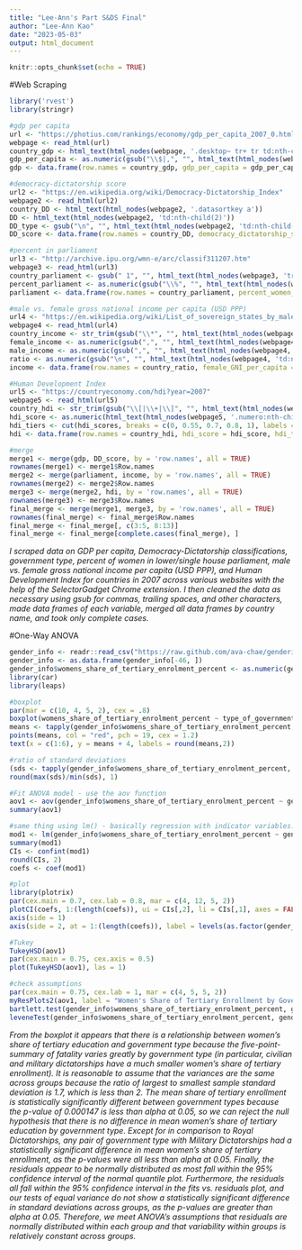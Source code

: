 ```yaml
---
title: "Lee-Ann's Part S&DS Final"
author: "Lee-Ann Kao"
date: "2023-05-03"
output: html_document
---
```


```r
knitr::opts_chunk$set(echo = TRUE)
```

#Web Scraping
```r
library('rvest')
library(stringr)

#gdp per capita
url <- "https://photius.com/rankings/economy/gdp_per_capita_2007_0.html"
webpage <- read_html(url)
country_gdp <- html_text(html_nodes(webpage, '.desktop~ tr+ tr td:nth-child(3)'))
gdp_per_capita <- as.numeric(gsub("\\$|,", "", html_text(html_nodes(webpage, '.desktop~ tr+ tr td:nth-child(4)'))))
gdp <- data.frame(row.names = country_gdp, gdp_per_capita = gdp_per_capita)

#democracy-dictatorship score
url2 <- "https://en.wikipedia.org/wiki/Democracy-Dictatorship_Index"
webpage2 <- read_html(url2)
country_DD <- html_text(html_nodes(webpage2, '.datasortkey a'))
DD <- html_text(html_nodes(webpage2, 'td:nth-child(2)'))
DD_type <- gsub("\n", "", html_text(html_nodes(webpage2, 'td:nth-child(3)')))
DD_score <- data.frame(row.names = country_DD, democracy_dictatorship_score = DD,    type_of_government = DD_type)

#percent in parliament
url3 <- "http://archive.ipu.org/wmn-e/arc/classif311207.htm"
webpage3 <- read_html(url3)
country_parliament <- gsub(" 1", "", html_text(html_nodes(webpage3, 'tr~ tr+ tr td:nth-child(2)')))
percent_parliament <- as.numeric(gsub("\\%", "", html_text(html_nodes(webpage3, 'tr~ tr+ tr td:nth-child(6)'))))
parliament <- data.frame(row.names = country_parliament, percent_women_in_parliament = percent_parliament)

#male vs. female gross national income per capita (USD PPP)
url4 <- "https://en.wikipedia.org/wiki/List_of_sovereign_states_by_male_to_female_income_ratio"
webpage4 <- read_html(url4)
country_income <- str_trim(gsub("\\*", "", html_text(html_nodes(webpage4, 'td:nth-child(1)'))))
female_income <- as.numeric(gsub(",", "", html_text(html_nodes(webpage4, 'td:nth-child(3)'))))
male_income <- as.numeric(gsub(",", "", html_text(html_nodes(webpage4, 'td:nth-child(2)'))))
ratio <- as.numeric(gsub("\n", "", html_text(html_nodes(webpage4, 'td:nth-child(4)'))))
income <- data.frame(row.names = country_ratio, female_GNI_per_capita = female_income, male_GNI_per_capita = male_income, male_to_female_income_ratio = ratio)

#Human Development Index
url5 <- "https://countryeconomy.com/hdi?year=2007"
webpage5 <- read_html(url5)
country_hdi <- str_trim(gsub("\\[|\\+|\\]", "", html_text(html_nodes(webpage5, 'td:nth-child(1)'))))
hdi_score <- as.numeric(html_text(html_nodes(webpage5, '.numero:nth-child(2)')))
hdi_tiers <- cut(hdi_scores, breaks = c(0, 0.55, 0.7, 0.8, 1), labels = c("low", "medium", "high", "very high"))
hdi <- data.frame(row.names = country_hdi, hdi_score = hdi_score, hdi_tiers = hdi_tiers)

#merge
merge1 <- merge(gdp, DD_score, by = 'row.names', all = TRUE)
rownames(merge1) <- merge1$Row.names
merge2 <- merge(parliament, income, by = 'row.names', all = TRUE)
rownames(merge2) <- merge2$Row.names
merge3 <- merge(merge2, hdi, by = 'row.names', all = TRUE)
rownames(merge3) <- merge3$Row.names
final_merge <- merge(merge1, merge3, by = 'row.names', all = TRUE)
rownames(final_merge) <- final_merge$Row.names
final_merge <- final_merge[, c(3:5, 8:13)]
final_merge <- final_merge[complete.cases(final_merge), ]
```
*I scraped data on GDP per capita, Democracy-Dictatorship classifications, government type, percent of women in lower/single house parliament, male vs. female gross national income per capita (USD PPP), and Human Development Index for countries in 2007 across various websites with the help of the SelectorGadget Chrome extension. I then cleaned the data as necessary using gsub for commas, trailing spaces, and other characters, made data frames of each variable, merged all data frames by country name, and took only complete cases.*


#One-Way ANOVA
```r
gender_info <- readr::read_csv("https://raw.github.com/ava-chae/genderinfo/main/finalmerge.csv")
gender_info <- as.data.frame(gender_info[-46, ])
gender_info$womens_share_of_tertiary_enrolment_percent <- as.numeric(gender_info$womens_share_of_tertiary_enrolment_percent)
library(car)
library(leaps)
```
```r
#boxplot
par(mar = c(10, 4, 5, 2), cex = .8)
boxplot(womens_share_of_tertiary_enrolment_percent ~ type_of_government, data = gender_info, col = 'yellow', main = "Women's Share of Tertiary Enrollment by Government Type", ylab = "Women's Share of Tertiary Enrollment", xlab = "", cex.axis = 0.7, las = 2)
means <- tapply(gender_info$womens_share_of_tertiary_enrolment_percent, gender_info$type_of_government, mean)
points(means, col = "red", pch = 19, cex = 1.2)
text(x = c(1:6), y = means + 4, labels = round(means,2))

#ratio of standard deviations
(sds <- tapply(gender_info$womens_share_of_tertiary_enrolment_percent, gender_info$type_of_government, sd))
round(max(sds)/min(sds), 1)

#Fit ANOVA model - use the aov function
aov1 <- aov(gender_info$womens_share_of_tertiary_enrolment_percent ~ gender_info$type_of_government)
summary(aov1)

#same thing using lm() - basically regression with indicator variables.
mod1 <- lm(gender_info$womens_share_of_tertiary_enrolment_percent ~ gender_info$type_of_government -1)
summary(mod1)
CIs <- confint(mod1)
round(CIs, 2)
coefs <- coef(mod1)

#plot
library(plotrix)
par(cex.main = 0.7, cex.lab = 0.8, mar = c(4, 12, 5, 2))
plotCI(coefs, 1:(length(coefs)), ui = CIs[,2], li = CIs[,1], axes = FALSE, err = "x", ylab = "", xlab = "Mean (and 95% CI)", main = "Mean and CI's for Women's Share of Tertiary Enrollment by Government Type", lwd = 2, col = "blue")
axis(side = 1)
axis(side = 2, at = 1:(length(coefs)), label = levels(as.factor(gender_info$type_of_government)), las = 2)

#Tukey
TukeyHSD(aov1)
par(cex.main = 0.75, cex.axis = 0.5)
plot(TukeyHSD(aov1), las = 1)

#check assumptions
par(cex.main = 0.75, cex.lab = 1, mar = c(4, 5, 5, 2))
myResPlots2(aov1, label = "Women's Share of Tertiary Enrollment by Government Type")
bartlett.test(gender_info$womens_share_of_tertiary_enrolment_percent, gender_info$type_of_government)
leveneTest(gender_info$womens_share_of_tertiary_enrolment_percent, gender_info$type_of_government)
```
*From the boxplot it appears that there is a relationship between women's share of tertiary education and government type because the five-point-summary of fatality varies greatly by government type (in particular, civilian and military dictatorships have a much smaller women's share of tertiary enrollment). It is reasonable to assume that the variances are the same across groups because the ratio of largest to smallest sample standard deviation is 1.7, which is less than 2. The mean share of tertiary enrollment is statistically significantly different between government types because the p-value of 0.000147 is less than alpha at 0.05, so we can reject the null hypothesis that there is no difference in mean women's share of tertiary education by government type. Except for in comparison to Royal Dictatorships, any pair of government type with Military Dictatorships had a statistically significant difference in mean women's share of tertiary enrollment, as the p-values were all less than alpha at 0.05. Finally, the residuals appear to be normally distributed as most fall within the 95% confidence interval of the normal quantile plot. Furthermore, the residuals all fall within the 95% confidence interval in the fits vs. residuals plot, and our tests of equal variance do not show a statistically significant difference in standard deviations across groups, as the p-values are greater than alpha at 0.05. Therefore, we meet ANOVA's assumptions that residuals are normally distributed within each group and that variability within groups is relatively constant across groups.*
